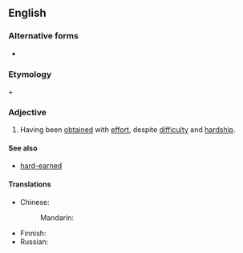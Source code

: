 {{also|hardwon}}

==English==

===Alternative forms===
* {{l|en|hardwon}}

===Etymology===
{{m|en|hard}} + {{m|en|won}}

===Adjective===
{{en-adj|harder-won|sup=hardest-won|more}}

# Having been [[obtain]]ed with [[effort]], despite [[difficulty]] and [[hardship]].

====See also====
* [[hard-earned]]

====Translations====
{{trans-top|having been obtained with effort}}
* Chinese:
*: Mandarin: {{t-needed|cmn}}
{{trans-mid}}
* Finnish: {{t|fi|[[kovalla]] [[työllä]] [[ansaittu]]}}
* Russian: {{t-needed|ru}}
{{trans-bottom}}